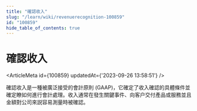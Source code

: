 ```yaml
---
title: "確認收入"
slug: "/learn/wiki/revenuerecognition-100859"
id: "100859"
hide_table_of_contents: true
---
```



# 確認收入

<ArticleMeta id={100859} updatedAt={'2023-09-26 13:58:51'} />
<div className='border-solid border-b border-t-0 my-4 border-[var(--ifm-color-gray-300)]' />

確認收入是一種被廣泛接受的會計原則 (GAAP)，它確定了收入確認的具體條件並確定瞭如何進行會計處理。收入通常在發生關鍵事件、向客户交付產品或服務並且金額對公司來説容易測量時被確認。
